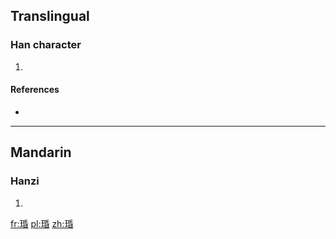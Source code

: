 ==Translingual==

===Han character===
{{Han char|rn=96|rad=玉|as=08|sn=12|four=|canj=一土竹心日 (MGHPA)}}

# {{defn|Han|sort=玉08}}

====References====
* {{Han ref|kx=0734.050|dkj=21042|dj=1146.130|hdz=21123.010|uh=7418|ud=29720}}

----

==Mandarin==

===Hanzi===
{{cmn-hanzi|pin=[[mín]] ([[min2]])|wg=min<sup>2</sup>}}

# {{defn|Mandarin|sort=玉08}}

[[fr:琘]]
[[pl:琘]]
[[zh:琘]]